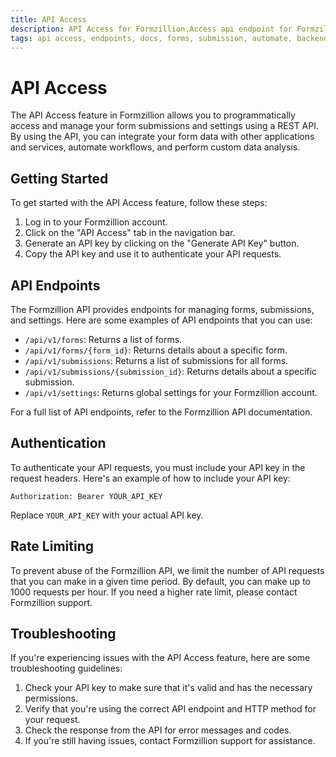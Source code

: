 ```yaml
---
title: API Access
description: API Access for Formzillion.Access api endpoint for Formzillion APIs
tags: api access, endpoints, docs, forms, submission, automate, backend, opensource, integrations, formzillion
---
```


# API Access

The API Access feature in Formzillion allows you to programmatically access and manage your form submissions and settings using a REST API. By using the API, you can integrate your form data with other applications and services, automate workflows, and perform custom data analysis.

## Getting Started

To get started with the API Access feature, follow these steps:

1. Log in to your Formzillion account.
2. Click on the "API Access" tab in the navigation bar.
3. Generate an API key by clicking on the "Generate API Key" button.
4. Copy the API key and use it to authenticate your API requests.

## API Endpoints

The Formzillion API provides endpoints for managing forms, submissions, and settings. Here are some examples of API endpoints that you can use:

- `/api/v1/forms`: Returns a list of forms.
- `/api/v1/forms/{form_id}`: Returns details about a specific form.
- `/api/v1/submissions`: Returns a list of submissions for all forms.
- `/api/v1/submissions/{submission_id}`: Returns details about a specific submission.
- `/api/v1/settings`: Returns global settings for your Formzillion account.

For a full list of API endpoints, refer to the Formzillion API documentation.

## Authentication

To authenticate your API requests, you must include your API key in the request headers. Here's an example of how to include your API key:

```
Authorization: Bearer YOUR_API_KEY
```

Replace `YOUR_API_KEY` with your actual API key.

## Rate Limiting

To prevent abuse of the Formzillion API, we limit the number of API requests that you can make in a given time period. By default, you can make up to 1000 requests per hour. If you need a higher rate limit, please contact Formzillion support.

## Troubleshooting

If you're experiencing issues with the API Access feature, here are some troubleshooting guidelines:

1. Check your API key to make sure that it's valid and has the necessary permissions.
2. Verify that you're using the correct API endpoint and HTTP method for your request.
3. Check the response from the API for error messages and codes.
4. If you're still having issues, contact Formzillion support for assistance.
